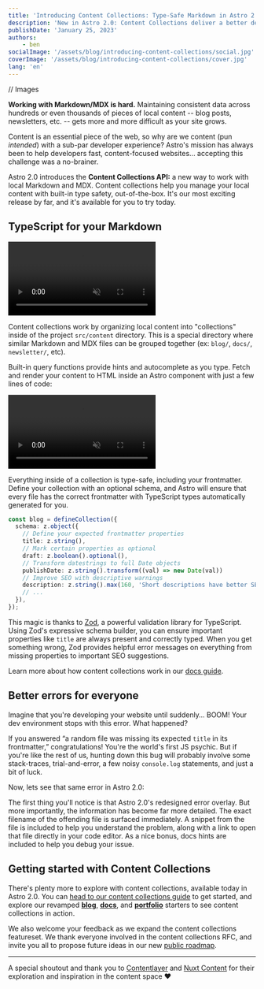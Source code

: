 ```yaml
---
title: 'Introducing Content Collections: Type-Safe Markdown in Astro 2.0'
description: 'New in Astro 2.0: Content Collections deliver a better developer experience for working with local content like Markdown and MDX. Powered by TypeScript, your local content is now automatically typed and validated for you against a schema so that you never miss or misspell another frontmatter property name again.'
publishDate: 'January 25, 2023'
authors:
    - ben
socialImage: '/assets/blog/introducing-content-collections/social.jpg'
coverImage: '/assets/blog/introducing-content-collections/cover.jpg'
lang: 'en'
---
```


// Images

**Working with Markdown/MDX is hard.** Maintaining consistent data across hundreds or even thousands of pieces of local content -- blog posts, newsletters, etc. -- gets more and more difficult as your site grows.

Content is an essential piece of the web, so why are we content (pun *intended*) with a sub-par developer experience? Astro's mission has always been to help developers fast, content-focused websites... accepting this challenge was a no-brainer.

Astro 2.0 introduces the **Content Collections API:** a new way to work with local Markdown and MDX. Content collections help you manage your local content with built-in type safety, out-of-the-box. It's our most exciting release by far, and it's available for you to try today.

## TypeScript for your Markdown

<video autoplay loop muted playsinline>
    <source src="/assets/blog/introducing-content-collections/data-demo.mp4"
            type="video/mp4"/>
    Sorry, your browser doesn't support embedded videos.
</video>

Content collections work by organizing local content into "collections" inside of the project `src/content` directory. This is a special directory where similar Markdown and MDX files can be grouped together (ex: `blog/`, `docs/`, `newsletter/`, etc). 

Built-in query functions provide hints and autocomplete as you type. Fetch and render your content to HTML inside an Astro component with just a few lines of code:

<video autoplay loop muted playsinline>
    <source src="/assets/blog/introducing-content-collections/content-demo.mp4"
            type="video/mp4"/>
    Sorry, your browser doesn't support embedded videos.
</video>

Everything inside of a collection is type-safe, including your frontmatter. Define your collection with an optional schema, and Astro will ensure that every file has the correct frontmatter with TypeScript types automatically generated for you. 

```ts
const blog = defineCollection({
  schema: z.object({
    // Define your expected frontmatter properties
    title: z.string(),
    // Mark certain properties as optional
    draft: z.boolean().optional(),
    // Transform datestrings to full Date objects
    publishDate: z.string().transform((val) => new Date(val))
    // Improve SEO with descriptive warnings
	description: z.string().max(160, 'Short descriptions have better SEO!')
    // ...
  }),
});
```
This magic is thanks to [Zod](https://github.com/colinhacks/zod), a powerful validation library for TypeScript. Using Zod's expressive schema builder, you can ensure important properties like `title` are always present and correctly typed. When you get something wrong, Zod provides helpful error messages on everything from missing properties to important SEO suggestions.

Learn more about how content collections work in our [docs guide](https://docs.astro.build/en/guides/content-collections/).

## Better errors for everyone

<BlogContentImage src={bannerErrorOverlayOld} alt="" />

Imagine that you're developing your website until suddenly… BOOM! Your dev environment stops with this error. What happened?

If you answered “a random file was missing its expected `title` in its frontmatter,” congratulations! You're the world's first JS psychic. But if you're like the rest of us, hunting down this bug will probably involve some stack-traces, trial-and-error, a few noisy `console.log` statements, and just a bit of luck. 

Now, lets see that same error in Astro 2.0:

<BlogContentImage src={bannerErrorOverlay} alt="" />

The first thing you'll notice is that Astro 2.0's redesigned error overlay. But more importantly, the information has become far more detailed. The exact filename of the offending file is surfaced immediately. A snippet from the file is included to help you understand the problem, along with a link to open that file directly in your code editor. As a nice bonus, docs hints are included to help you debug your issue.

## Getting started with Content Collections

There's plenty more to explore with content collections, available today in Astro 2.0. You can [head to our content collections guide](https://docs.astro.build/en/guides/content-collections/) to get started, and explore our revamped [**blog**](https://astro.new/blog), [**docs**](https://astro.new/docs), and [**portfolio**](https://astro.new/portfolio) starters to see content collections in action.

We also welcome your feedback as we expand the content collections featureset. We thank everyone involved in the content collections RFC, and invite you all to propose future ideas in our new [public roadmap](https://github.com/withastro/roadmap).

---

A special shoutout and thank you to [Contentlayer](https://www.contentlayer.dev/) and [Nuxt Content](https://content.nuxtjs.org/) for their exploration and inspiration in the content space ♥
